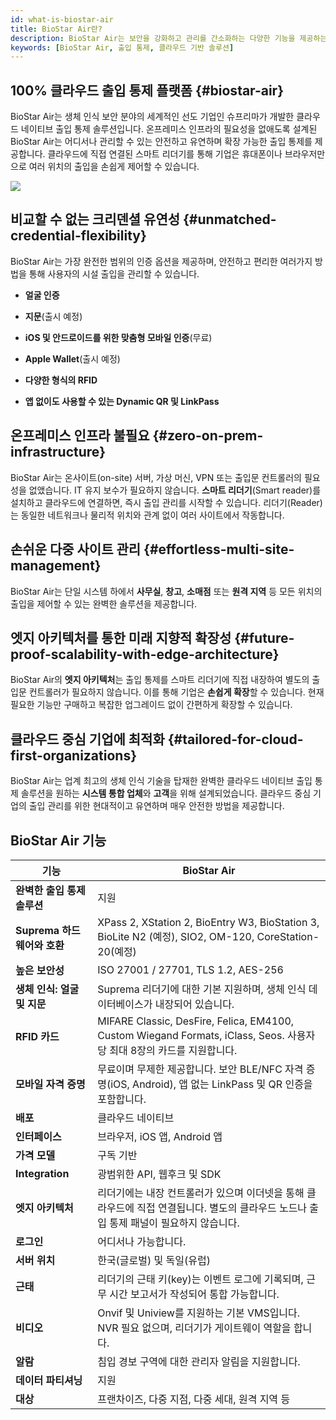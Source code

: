 ```yaml
---
id: what-is-biostar-air
title: BioStar Air란?
description: BioStar Air는 보안을 강화하고 관리를 간소화하는 다양한 기능을 제공하는 클라우드 기반 출입 통제 솔루션입니다.
keywords: [BioStar Air, 출입 통제, 클라우드 기반 솔루션]
---
```


## 100% 클라우드 출입 통제 플랫폼 {#biostar-air}

BioStar Air는 생체 인식 보안 분야의 세계적인 선도 기업인 슈프리마가 개발한 클라우드 네이티브 출입 통제 솔루션입니다. 온프레미스 인프라의 필요성을 없애도록 설계된 BioStar Air는 어디서나 관리할 수 있는 안전하고 유연하며 확장 가능한 출입 통제를 제공합니다. 클라우드에 직접 연결된 스마트 리더기를 통해 기업은 휴대폰이나 브라우저만으로 여러 위치의 출입을 손쉽게 제어할 수 있습니다.

<Image src='/img/air/air-main-cover-image.png' alone />


## 비교할 수 없는 크리덴셜 유연성 {#unmatched-credential-flexibility}

BioStar Air는 가장 완전한 범위의 인증 옵션을 제공하며, 안전하고 편리한 여러가지 방법을 통해 사용자의 시설 출입을 관리할 수 있습니다.

* **얼굴 인증**

* **지문**(출시 예정)

* **iOS 및 안드로이드를 위한 맞춤형 모바일 인증**(무료)

* **Apple Wallet**(출시 예정)

* **다양한 형식의 RFID**

* **앱 없이도 사용할 수 있는 Dynamic QR 및 LinkPass**


## 온프레미스 인프라 불필요 {#zero-on-prem-infrastructure}

BioStar Air는 온사이트(on-site) 서버, 가상 머신, VPN 또는 출입문 컨트롤러의 필요성을 없앴습니다. IT 유지 보수가 필요하지 않습니다. **스마트 리더기**(Smart reader)를 설치하고 클라우드에 연결하면, 즉시 출입 관리를 시작할 수 있습니다. 리더기(Reader)는 동일한 네트워크나 물리적 위치와 관계 없이 여러 사이트에서 작동합니다.


## 손쉬운 다중 사이트 관리 {#effortless-multi-site-management}

BioStar Air는 단일 시스템 하에서 **사무실**, **창고**, **소매점** 또는 **원격 지역** 등 모든 위치의 출입을 제어할 수 있는 완벽한 솔루션을 제공합니다.


## 엣지 아키텍처를 통한 미래 지향적 확장성 {#future-proof-scalability-with-edge-architecture}

BioStar Air의 **엣지 아키텍처**는 출입 통제를 스마트 리더기에 직접 내장하여 별도의 출입문 컨트롤러가 필요하지 않습니다. 이를 통해 기업은 **손쉽게 확장**할 수 있습니다. 현재 필요한 기능만 구매하고 복잡한 업그레이드 없이 간편하게 확장할 수 있습니다.


## 클라우드 중심 기업에 최적화 {#tailored-for-cloud-first-organizations}

BioStar Air는 업계 최고의 생체 인식 기술을 탑재한 완벽한 클라우드 네이티브 출입 통제 솔루션을 원하는 **시스템 통합 업체**와 **고객**을 위해 설계되었습니다. 클라우드 중심 기업의 출입 관리를 위한 현대적이고 유연하며 매우 안전한 방법을 제공합니다.

## BioStar Air 기능

| 기능 | BioStar Air |
| -- | -- |
| **완벽한 출입 통제 솔루션** | 지원 |
| **Suprema 하드웨어와 호환** | XPass 2, XStation 2, BioEntry W3, BioStation 3, BioLite N2 (예정), SIO2, OM-120, CoreStation-20(예정) |
| **높은 보안성** | ISO 27001 / 27701, TLS 1.2, AES-256 |
| **생체 인식: 얼굴 및 지문** | Suprema 리더기에 대한 기본 지원하며, 생체 인식 데이터베이스가 내장되어 있습니다. |
| **RFID 카드** | MIFARE Classic, DesFire, Felica, EM4100, Custom Wiegand Formats, iClass, Seos. 사용자당 최대 8장의 카드를 지원합니다. |
| **모바일 자격 증명** | 무료이며 무제한 제공합니다. 보안 BLE/NFC 자격 증명(iOS, Android), 앱 없는 LinkPass 및 QR 인증을 포함합니다. |
| **배포** | 클라우드 네이티브 |
| **인터페이스** | 브라우저, iOS 앱, Android 앱 |
| **가격 모델** | 구독 기반 |
| **Integration** | 광범위한 API, 웹후크 및 SDK |
| **엣지 아키텍처** | 리더기에는 내장 컨트롤러가 있으며 이더넷을 통해 클라우드에 직접 연결됩니다. 별도의 클라우드 노드나 출입 통제 패널이 필요하지 않습니다. |
| **로그인** | 어디서나 가능합니다. |
| **서버 위치** | 한국(글로벌) 및 독일(유럽) |
| **근태** | 리더기의 근태 키(key)는 이벤트 로그에 기록되며, 근무 시간 보고서가 작성되어 통합 가능합니다. |
| **비디오** | Onvif 및 Uniview를 지원하는 기본 VMS입니다. NVR 필요 없으며, 리더기가 게이트웨이 역할을 합니다. |
| **알람** | 침입 경보 구역에 대한 관리자 알림을 지원합니다. |
| **데이터 파티셔닝** | 지원 |
| **대상** | 프랜차이즈, 다중 지점, 다중 세대, 원격 지역 등 |